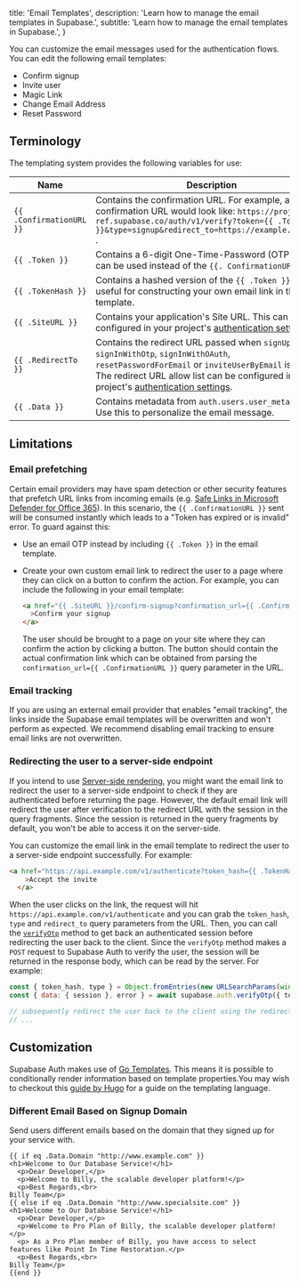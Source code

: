 
  title: 'Email Templates',
  description: 'Learn how to manage the email templates in Supabase.',
  subtitle: 'Learn how to manage the email templates in Supabase.',
}

You can customize the email messages used for the authentication flows. You can edit the following email templates:

- Confirm signup
- Invite user
- Magic Link
- Change Email Address
- Reset Password

## Terminology

The templating system provides the following variables for use:

| Name                     | Description                                                                                                                                                                                                       |
| ------------------------ | ----------------------------------------------------------------------------------------------------------------------------------------------------------------------------------------------------------------- |
| `{{ .ConfirmationURL }}` | Contains the confirmation URL. For example, a signup confirmation URL would look like: `https://project-ref.supabase.co/auth/v1/verify?token={{ .TokenHash }}&type=signup&redirect_to=https://example.com/path` . |
| `{{ .Token }}`           | Contains a 6-digit One-Time-Password (OTP) that can be used instead of the `{{. ConfirmationURL }}` .                                                                                                             |
| `{{ .TokenHash }}`       | Contains a hashed version of the `{{ .Token }}`. This is useful for constructing your own email link in the email template.                                                                                       |
| `{{ .SiteURL }}`         | Contains your application's Site URL. This can be configured in your project's [authentication settings](/dashboard/project/_/auth/url-configuration).                                                                                                           |
| `{{ .RedirectTo }}`      | Contains the redirect URL passed when `signUp`, `signInWithOtp`, `signInWithOAuth`, `resetPasswordForEmail` or `inviteUserByEmail` is called. The redirect URL allow list can be configured in your project's [authentication settings](/dashboard/project/_/auth/url-configuration).                                                                                                           |
| `{{ .Data }}`            | Contains metadata from `auth.users.user_metadata`. Use this to personalize the email message.

## Limitations

### Email prefetching

Certain email providers may have spam detection or other security features that prefetch URL links from incoming emails (e.g. [Safe Links in Microsoft Defender for Office 365](https://learn.microsoft.com/en-us/microsoft-365/security/office-365-security/safe-links-about?view=o365-worldwide)).
In this scenario, the `{{ .ConfirmationURL }}` sent will be consumed instantly which leads to a "Token has expired or is invalid" error.
To guard against this:

- Use an email OTP instead by including `{{ .Token }}` in the email template.
- Create your own custom email link to redirect the user to a page where they can click on a button to confirm the action.
  For example, you can include the following in your email template:

  ```html
  <a href="{{ .SiteURL }}/confirm-signup?confirmation_url={{ .ConfirmationURL }}"
    >Confirm your signup
  </a>
  ```

  The user should be brought to a page on your site where they can confirm the action by clicking a button.
  The button should contain the actual confirmation link which can be obtained from parsing the `confirmation_url={{ .ConfirmationURL }}` query parameter in the URL.

### Email tracking

If you are using an external email provider that enables "email tracking", the links inside the Supabase email templates will be overwritten and won't perform as expected. We recommend disabling email tracking to ensure email links are not overwritten.

### Redirecting the user to a server-side endpoint

If you intend to use [Server-side rendering](/docs/guides/auth/server-side-rendering), you might want the email link to redirect the user to a server-side endpoint to check if they are authenticated before returning the page. However, the default email link will redirect the user after verification to the redirect URL with the session in the query fragments. Since the session is returned in the query fragments by default, you won't be able to access it on the server-side.

You can customize the email link in the email template to redirect the user to a server-side endpoint successfully. For example:

```html
<a href="https://api.example.com/v1/authenticate?token_hash={{ .TokenHash }}&type=invite&redirect_to={{ .RedirectTo }}"
    >Accept the invite
  </a>
```
When the user clicks on the link, the request will hit `https://api.example.com/v1/authenticate` and you can grab the `token_hash`, `type` and `redirect_to` query parameters from the URL. Then, you can call the [`verifyOtp`](/docs/reference/javascript/auth-verifyotp) method to get back an authenticated session before redirecting the user back to the client. Since the `verifyOtp` method makes a `POST` request to Supabase Auth to verify the user, the session will be returned in the response body, which can be read by the server. For example:

```js
const { token_hash, type } = Object.fromEntries(new URLSearchParams(window.location.search))
const { data: { session }, error } = await supabase.auth.verifyOtp({ token_hash, type })

// subsequently redirect the user back to the client using the redirect_to param
// ...

```

## Customization

Supabase Auth makes use of [Go Templates](https://pkg.go.dev/text/template). This means it is possible to conditionally render information based on template properties.You may wish to checkout this [guide by Hugo](https://gohugo.io/templates/introduction/) for a guide on the templating language.


### Different Email Based on Signup Domain

Send users different emails based on the domain that they signed up for your service with.

```
{{ if eq .Data.Domain "http://www.example.com" }}
<h1>Welcome to Our Database Service!</h1>
  <p>Dear Developer,</p>
  <p>Welcome to Billy, the scalable developer platform!</p>
  <p>Best Regards,<br>
Billy Team</p>
{{ else if eq .Data.Domain "http://www.specialsite.com" }}
<h1>Welcome to Our Database Service!</h1>
  <p>Dear Developer,</p>
  <p>Welcome to Pro Plan of Billy, the scalable developer platform!</p>
  <p> As a Pro Plan member of Billy, you have access to select features like Point In Time Restoration.</p>
  <p>Best Regards,<br>
Billy Team</p>
{{end }}
```


